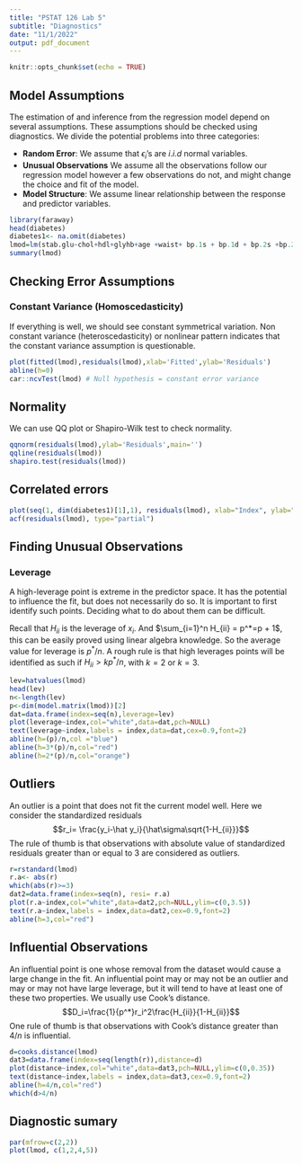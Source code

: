 ```yaml
---
title: "PSTAT 126 Lab 5"
subtitle: "Diagnostics"
date: "11/1/2022"
output: pdf_document
---
```


```r
knitr::opts_chunk$set(echo = TRUE)
```

## Model Assumptions


The estimation of and inference from the regression model depend on several assumptions. These assumptions
should be checked using diagnostics. We divide the potential problems into three categories:

* **Random Error**: We assume that $\epsilon_i$'s are $i.i.d$ normal variables.
* **Unusual Observations** We assume all the observations follow our regression model however a few observations do not, and might change the choice and fit of the model. 
* **Model Structure**: We assume linear relationship between the response and predictor variables.


```r
library(faraway)
head(diabetes)
diabetes1<- na.omit(diabetes)
lmod=lm(stab.glu~chol+hdl+glyhb+age +waist+ bp.1s + bp.1d + bp.2s +bp.2d, +waist, data=diabetes1)
summary(lmod)
```

## Checking Error Assumptions
### Constant Variance (Homoscedasticity)
If everything is well, we should see constant symmetrical variation. Non constant variance (heteroscedasticity)
or nonlinear pattern indicates that the constant variance assumption is questionable.


```r
plot(fitted(lmod),residuals(lmod),xlab='Fitted',ylab='Residuals')
abline(h=0)
car::ncvTest(lmod) # Null hypothesis = constant error variance
```

## Normality
We can use QQ plot or Shapiro-Wilk test to check normality. 

```r
qqnorm(residuals(lmod),ylab='Residuals',main='')
qqline(residuals(lmod))
shapiro.test(residuals(lmod))
```
## Correlated errors

```r
plot(seq(1, dim(diabetes1)[1],1), residuals(lmod), xlab="Index", ylab="Residuals")
acf(residuals(lmod), type="partial")

```


## Finding Unusual Observations
### Leverage

A high-leverage point is extreme in the predictor space. It has the potential to influence the fit, but does not
necessarily do so. It is important to first identify such points. Deciding what to do about them can be difficult.

Recall that $H_{ii}$ is the leverage of $x_i$. And $\sum_{i=1}^n H_{ii} = p^*=p + 1$, this can be easily proved using linear algebra knowledge. So the average value for leverage is $p^*/n$. A rough rule is that high leverages points will be identified as such if $H_{ii}>kp^*/n$, with $k=2$ or $k=3$.

```r
lev=hatvalues(lmod)
head(lev)
n<-length(lev)
p<-dim(model.matrix(lmod))[2]
dat=data.frame(index=seq(n),leverage=lev)
plot(leverage~index,col="white",data=dat,pch=NULL)
text(leverage~index,labels = index,data=dat,cex=0.9,font=2)
abline(h=(p)/n,col ="blue")
abline(h=3*(p)/n,col="red")
abline(h=2*(p)/n,col="orange")
```

## Outliers
An outlier is a point that does not fit the current model well. Here we consider the standardized residuals
$$r_i= \frac{y_i-\hat y_i}{\hat\sigma\sqrt{1-H_{ii}}}$$
The rule of thumb is that observations with absolute value of standardized residuals greater than or equal to
3 are considered as outliers.

```r
r=rstandard(lmod)
r.a<- abs(r)
which(abs(r)>=3)
dat2=data.frame(index=seq(n), resi= r.a)
plot(r.a~index,col="white",data=dat2,pch=NULL,ylim=c(0,3.5))
text(r.a~index,labels = index,data=dat2,cex=0.9,font=2)
abline(h=3,col="red")
```

## Influential Observations
An influential point is one whose removal from the dataset would cause a large change in the fit. An influential
point may or may not be an outlier and may or may not have large leverage, but it will tend to have at least
one of these two properties. We usually use Cook’s distance.
$$D_i=\frac{1}{p^*}r_i^2\frac{H_{ii}}{1-H_{ii}}$$
One rule of thumb is that observations with Cook’s distance greater than $4/n$ is influential.

```r
d=cooks.distance(lmod)
dat3=data.frame(index=seq(length(r)),distance=d)
plot(distance~index,col="white",data=dat3,pch=NULL,ylim=c(0,0.35))
text(distance~index,labels = index,data=dat3,cex=0.9,font=2)
abline(h=4/n,col="red")
which(d>4/n)
```

## Diagnostic sumary

```r
par(mfrow=c(2,2))
plot(lmod, c(1,2,4,5))
```